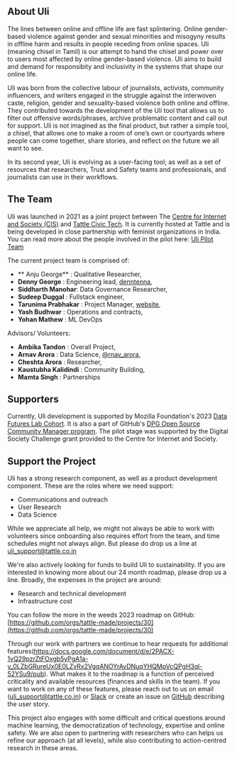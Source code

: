 
## About Uli

The lines between online and offline life are fast splintering. Online gender-based violence against gender and sexual minorities and misogyny results in offline harm and results in people receding from online spaces.  Uli (meaning chisel in Tamil) is our attempt to hand the chisel and power over to users most affected by online gender-based violence. Uli aims to build and demand for responsibity and inclusivity in the systems that shape our online life.

Uli was born from the collective labour of journalists, activists, community influencers, and writers engaged in the struggle against the interwoven caste, religion, gender and sexuality-based violence both online and offline. They contributed towards the development of the Uli tool that allows us to filter out offensive words/phrases, archive problematic content and call out for support. Uli is not imagined as the final product, but rather a simple tool, a chisel, that allows one to make a room of one’s own or courtyards where people can come together, share stories, and reflect on the future we all want to see.

In its second year, Uli is evolving as a user-facing tool; as well as a set of resources that researchers, Trust and Safety teams and professionals, and journalists can use in their workflows. 



## The Team 

Uli was launched in 2021 as a joint project between The [Centre for Internet and Society (CIS)](https://cis-india.org/) and [Tattle Civic Tech](https://tattle.co.in/). It is currently hosted at Tattle and is being developed in close partnership with feminist organizations in India. You can read more about the people involved in the pilot here: [Uli Pilot Team](https://uli.tattle.co.in/team-2021/)


The current project team is comprised of:

  * ** Anju George** : Qualitative Researcher,
  * **Denny George** : Engineering lead, [denntenna](https://denntenna.github.io/),
  * **Siddharth Manohar**: Data Governance Researcher,
  * **Sudeep Duggal** : Fullstack engineer,
  * **Tarunima Prabhakar** : Project Manager, [website](https://tarunima.com),
  * **Yash Budhwar** : Operations and contracts,
  * **Yohan Mathew** : ML DevOps  


  Advisors/ Volunteers:
  * **Ambika Tandon** : Overall Project,
  * **Arnav Arora** : Data Science, [@rnav_arora](https://twitter.com/rnav_arora),
  * **Cheshta Arora** : Researcher,
  * **Kaustubha Kalidindi** : Community Building,
  * **Mamta Singh** : Partnerships
  


## Supporters

Currently, Uli development is supported by Mozilla Foundation's 2023 [Data Futures Lab Cohort](https://foundation.mozilla.org/en/blog/mozilla-welcomes-2023-data-futures-lab-cohort/). It is also a part of GitHub's [DPG Open Source Community Manager program](https://socialimpact.github.com/tech-for-social-good/dpg-open-source-community-manager-program). The pilot stage was supported by the Digital Society Challenge grant provided to the Centre for Internet and Society. 


## Support the Project

Uli has a strong research component, as well as a product development component. These are the roles where we need support:
* Communications and outreach
* User Research
* Data Science

While we appreciate all help, we might not always be able to work with volunteers since onboarding also requires effort from the team, and time schedules might not always align. But please do drop us a line at uli_support@tattle.co.in

We're also actively looking for funds to build Uli to sustainability. If you are interested in knowing more about our 24 month roadmap, please drop us a line. Broadly, the expenses in the project are around:
- Research and technical development
- Infrastructure cost

You can follow the more in the weeds 2023 roadmap on GitHub: [https://github.com/orgs/tattle-made/projects/30](https://github.com/orgs/tattle-made/projects/30)

Through our work with partners we continue to hear requests for additional features(https://docs.google.com/document/d/e/2PACX-1vQ29pzrZtFOxgb5yPgA1a-y_0LZbGRureUx0E0LZvRx2VgqANOYrAvDNuqYHQMpVcQPgH3ql-52YSu9/pub). What makes it to the roadmap is a function of perceived criticality and available resources (finances and skills in the team). If you want to work on any of these features, please reach out to us on email (uli_support@tattle.co.in) or [Slack](https://admin417477.typeform.com/to/nVuNyG) or create an issue on [GitHub](https://github.com/tattle-made/Uli/issues) describing the user story. 

This project also engages with some difficult and critical questions around machine learning, the democratization of technology, expertise and online safety. We are also open to partnering with researchers who can helps us refine our approach (at all levels), while also contributing to action-centred research in these areas. 

